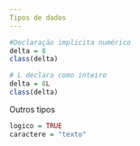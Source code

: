 ```yaml
---
Tipos de dados
---
```


```r
#Declaração implicita numérico
delta = 8
class(delta)
```
```r
# L declara como inteiro
delta = 8L
class(delta)
```
Outros tipos
```r
logico = TRUE
caractere = "texto"
```


